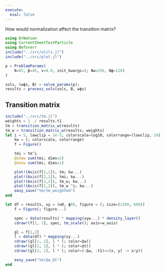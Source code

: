 ```yaml
---
execute: 
  eval: false
---
```


How would normalization affect the transition matrix?

```julia
using DrWatson
using CurrentSheetTestParticle
using Beforerr
include("../src/utils.jl")
include("../src/plot.jl")

p = ProblemParams(
    θ=85, β=45, v=8.0, init_kwargs=(; Nw=256, Nϕ=128)
)

sols, (wϕs, B) = solve_params(p);
results = process_sols(sols, B, wϕs)
```


## Transition matrix

```julia
include("../src/tm.jl")
weights = 1 ./ results.t1
tm = transition_matrix_w(results)
tm_w = transition_matrix_w(results; weights)
let i = 5, lowclip = 1e-5, colorscale=log10, colorrange=(lowclip, 10)
    kw = (; colorscale, colorrange)
    f = Figure()

    tmi = tm^i
    @show sum(tmi; dims=2)
    @show sum(tmi; dims=1)

    plot!(Axis(f[1,1]), tm; kw...)
    plot!(Axis(f[2,1]), tmi; kw...)
    plot!(Axis(f[1,2]), tm_w; kw...)
    plot!(Axis(f[2,2]), tm_w ^i; kw...)
    easy_save("tm/tm_weighted")
end
```

```julia
let df = results, xy = (w0, ϕ0), figure = (; size=(1200, 600))
    f = Figure(; figure...)

    spec = data(results) * mapping(xyw...) * density_layer()
    cdraw!(f[1, 1], spec, tm_scale(); axis=w_axis)

    gl = f[1,2]
    l = data(df) * mapping(xy...)
    cdraw!(gl[1, 1], l * (; color=Δw))
    cdraw!(gl[2, 1], l * (; color=Δt))
    cdraw!(gl[3, 1], l * (; color=(:Δw, :t1)=>(x, y) -> x/y))

    easy_save("tm/Δw_Δt")
end
```